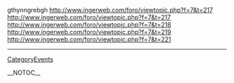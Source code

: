 gthynngrebgh http://www.ingerweb.com/foro/viewtopic.php?f=7&t=217 http://www.ingerweb.com/foro/viewtopic.php?f=7&t=217 http://www.ingerweb.com/foro/viewtopic.php?f=7&t=218 http://www.ingerweb.com/foro/viewtopic.php?f=7&t=219 http://www.ingerweb.com/foro/viewtopic.php?f=7&t=221
----
[[CategoryEvents]]

__NOTOC__